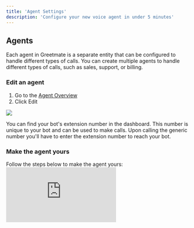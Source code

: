 ```yaml
---
title: 'Agent Settings'
description: 'Configure your new voice agent in under 5 minutes'
---
```


## Agents

Each agent in Greetmate is a separate entity that can be configured to handle different types of calls. You can create multiple agents to handle different types of calls, such as sales, support, or billing.

### Edit an agent
1. Go to the [Agent Overview](https://www.greetmate.ai/bot/settings)
2. Click Edit
<Card>
    <img src="/images/content/generic.jpeg"/>
</Card>

You can find your bot's extension number in the dashboard. This number is unique to your bot and can be used to make calls. Upon calling the generic number you'll have to enter the extension number to reach your bot.

### Make the agent yours

<Note>
    Follow the steps below to make the agent yours:
</Note>

<div style={{ position: 'relative', paddingBottom: '66.99751861042184%', height: 0 }}>
    <iframe
        src="https://www.loom.com/embed/3964fabfe56f4ca7b2bc9c1e1199315d?sid=38709812-d713-4f65-b841-b7045a6616a9"
        frameBorder="0"
        webkitAllowFullScreen
        mozAllowFullScreen
        allowFullScreen
        style={{ position: 'absolute', top: 0, left: 0, width: '100%', height: '100%' }}
    ></iframe>
</div>